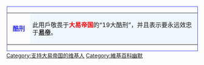 <noinclude></noinclude><references /><div style="float: left; border:solid #3333FF 1px; margin: 1px;">
{| cellspacing="0" style="width: 238px;"
| style="width: 45px; height: 45px; text-align: center; font-size: {{{5|{{{id-s|14}}}}}}pt; color:#3333FF;" | '''酷刑'''
| style="font-size: {{{info-s|10}}}pt;background:#f0f8ff;padding: 4pt; line-height: 1.25em; color: #FF;" | 此用戶敬畏于'''<span style="color:red;">大易帝国</span>'''的“19大酷刑”，并且表示要永远效忠于[[易建联|'''易帝''']]。
|}</div>

[[Category:支持大易帝国的维基人]]
<noinclude>
[[Category:維基百科幽默]]
</noinclude>